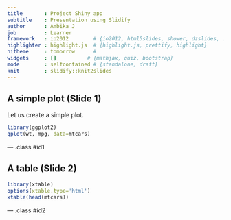 ```yaml
---
title       : Project Shiny app
subtitle    : Presentation using Slidify
author      : Ambika J
job         : Learner
framework   : io2012        # {io2012, html5slides, shower, dzslides, ...}
highlighter : highlight.js  # {highlight.js, prettify, highlight}
hitheme     : tomorrow      # 
widgets     : []          # {mathjax, quiz, bootstrap}
mode        : selfcontained # {standalone, draft}
knit        : slidify::knit2slides
---
```


## A simple plot (Slide 1)

Let us create a simple plot.

```r
library(ggplot2)
qplot(wt, mpg, data=mtcars)
```

--- .class #id1 

## A table (Slide 2)

```r
library(xtable)
options(xtable.type='html')
xtable(head(mtcars))
```

--- .class #id2


